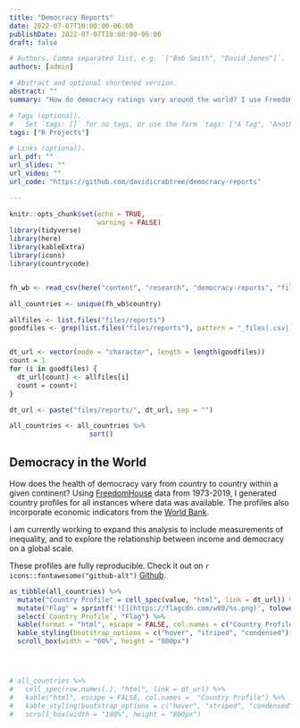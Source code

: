 ```yaml
---
title: "Democracy Reports"
date: 2022-07-07T10:00:00-06:00
publishDate: 2022-07-07T10:00:00-06:00
draft: false

# Authors. Comma separated list, e.g. `["Bob Smith", "David Jones"]`.
authors: [admin]

# Abstract and optional shortened version.
abstract: ""
summary: "How do democracy ratings vary around the world? I use FreedomHouse data to find out."

# Tags (optional).
#   Set `tags: []` for no tags, or use the form `tags: ["A Tag", "Another Tag"]` for one or more tags.
tags: ["R Projects"]

# Links (optional).
url_pdf: ""
url_slides: ""
url_video: ""
url_code: "https://github.com/davidicrabtree/democracy-reports"

---
```


```r
knitr::opts_chunk$set(echo = TRUE,
                      warning = FALSE)
library(tidyverse)
library(here)
library(kableExtra)
library(icons) 
library(countrycode)


fh_wb <- read_csv(here("content", "research", "democracy-reports", "files", "fh_wb.csv"))

all_countries <- unique(fh_wb$country)

allfiles <- list.files("files/reports")
goodfiles <- grep(list.files("files/reports"), pattern = "_files|.csv|.md", invert = TRUE)


dt_url <- vector(mode = "character", length = length(goodfiles))
count = 1
for (i in goodfiles) {
  dt_url[count] <- allfiles[i]
  count = count+1
}

dt_url <- paste("files/reports/", dt_url, sep = "")

all_countries <- all_countries %>%
                    sort()

```

## Democracy in the World
How does the health of democracy vary from country to country within a given continent? Using [FreedomHouse](https://freedomhouse.org/report/freedom-world) data from 1973-2019, I generated country profiles for all instances where data was available. The profiles also incorporate economic indicators from the [World Bank](https://data.worldbank.org/indicator).  

I am currently working to expand this analysis to include measurements of inequality, and to explore the relationship between income and democracy on a global scale.  

These profiles are fully reproducible. Check it out on `r  icons::fontawesome("github-alt")` [Github](https://github.com/davidicrabtree/democracy-reports).


```r

as_tibble(all_countries) %>%
  mutate("Country Profile" = cell_spec(value, "html", link = dt_url)) %>%
  mutate("Flag" = sprintf('![](https://flagcdn.com/w80/%s.png)', tolower(countrycode(all_countries, origin = "country.name", destination = "iso2c")))) %>%
  select(`Country Profile`, "Flag") %>%
  kable(format = "html", escape = FALSE, col.names = c("Country Profile", "")) %>%
  kable_styling(bootstrap_options = c("hover", "striped", "condensed")) %>%
  scroll_box(width = "60%", height = "800px")




# all_countries %>%
#   cell_spec(row.names(.), "html", link = dt_url) %>%
#   kable("html", escape = FALSE, col.names =  "Country Profile") %>%
#   kable_styling(bootstrap_options = c("hover", "striped", "condensed")) %>%
#   scroll_box(width = "100%", height = "800px")

```


